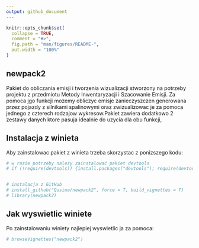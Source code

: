 ```yaml
---
output: github_document
---
```


<!-- README.md is generated from README.Rmd. Please edit that file -->

```r
knitr::opts_chunk$set(
  collapse = TRUE,
  comment = "#>",
  fig.path = "man/figures/README-",
  out.width = "100%"
)
```

## newpack2

Pakiet do obliczania emisji i tworzenia wizualizacji stworzony na potrzeby projektu
z przedmiotu  Metody Inwentaryzacji i Szacowanie Emisji. Za pomoca jgo funkcji mozemy obliczyc
emisje zanieczyszczen generowana przez pojazdy z silnikami spalinowymi oraz zwizualizowac
je za pomoca jednego z czterech rodzajow wykresow.Pakiet zawiera dodatkowo 2 zestawy danych
ktore pasuja idealnie do uzycia dla obu funkcji,

## Instalacja z winieta

Aby zainstalowac pakiet z winieta trzeba skorzystac z ponizszego kodu:


```r
# w razie potrzeby należy zainstalować pakiet devtools
# if (!require(devtools)) {install.packages("devtools"); require(devtools)}


# instalacja z GitHub
# install_github("Qusima/newpack2", force = T, build_vignettes = T)
# library(newpack2)

```

## Jak wyswietlic winiete

Po zainstalowaniu winiety najlepiej wyswietlic ja za pomoca:

```r
# browseVignettes("newpack2")
```



